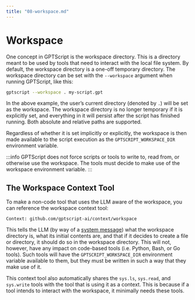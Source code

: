 ```yaml
---
title: "08-workspace.md"
---
```


# Workspace

One concept in GPTScript is the workspace directory.
This is a directory meant to be used by tools that need to interact with the local file system.
By default, the workspace directory is a one-off temporary directory.
The workspace directory can be set with the `--workspace` argument when running GPTScript, like this:

```bash
gptscript --workspace . my-script.gpt
```

In the above example, the user’s current directory (denoted by `.`) will be set as the workspace.
The workspace directory is no longer temporary if it is explicitly set, and everything in it will persist after the script has finished running.
Both absolute and relative paths are supported.

Regardless of whether it is set implicitly or explicitly, the workspace is then made available to the script execution as the `GPTSCRIPT_WORKSPACE_DIR` environment variable.

:::info
GPTScript does not force scripts or tools to write to, read from, or otherwise use the workspace.
The tools must decide to make use of the workspace environment variable.
:::

## The Workspace Context Tool

To make a non-code tool that uses the LLM aware of the workspace, you can reference the workspace context tool:

```
Context: github.com/gptscript-ai/context/workspace
```

This tells the LLM (by way of a [system message](https://platform.openai.com/docs/guides/text-generation/chat-completions-api)) what the workspace directory is,
what its initial contents are, and that if it decides to create a file or directory, it should do so in the workspace directory.
This will not, however, have any impact on code-based tools (i.e. Python, Bash, or Go tools).
Such tools will have the `GPTSCRIPT_WORKSPACE_DIR` environment variable available to them, but they must be written in such a way that they make use of it.

This context tool also automatically shares the `sys.ls`, `sys.read`, and `sys.write` tools with the tool that is using it as a context.
This is because if a tool intends to interact with the workspace, it minimally needs these tools.
